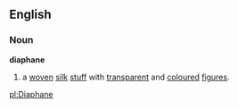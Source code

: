 ==English==
===Noun===
'''diaphane'''
# a [[woven]] [[silk]] [[stuff]] with [[transparent]] and [[colour]]ed [[figure]]s.

[[pl:Diaphane]]